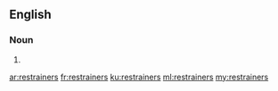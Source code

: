 ==English==

===Noun===
{{head|en|noun plural form}}

# {{plural of|restrainer|lang=en}}

[[ar:restrainers]]
[[fr:restrainers]]
[[ku:restrainers]]
[[ml:restrainers]]
[[my:restrainers]]